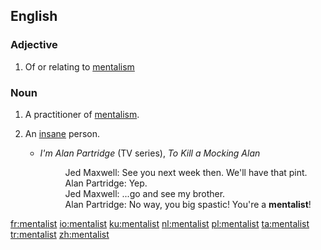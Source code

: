 ==English==

===Adjective===
{{en-adj}}

# Of or relating to [[mentalism]]

===Noun===
{{en-noun}}

# A practitioner of [[mentalism]].
# {{context|slang|lang=en}} An [[insane]] person.
#* ''I'm Alan Partridge'' (TV series), ''To Kill a Mocking Alan''
#*: Jed Maxwell: See you next week then. We'll have that pint.
#*: Alan Partridge: Yep.
#*: Jed Maxwell: ...go and see my brother.
#*: Alan Partridge: No way, you big spastic! You're a '''mentalist'''!

[[fr:mentalist]]
[[io:mentalist]]
[[ku:mentalist]]
[[nl:mentalist]]
[[pl:mentalist]]
[[ta:mentalist]]
[[tr:mentalist]]
[[zh:mentalist]]